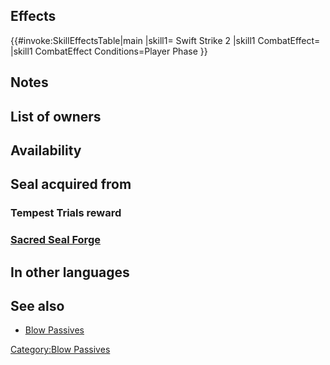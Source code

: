 {{Passive
|type=A
|exclusive=0
|1name=Bracing Blow 1
|1tagid=SID_金剛明鏡の一撃1
|1promotionRarity=5
|1promotionTier=1
|1effect=If unit initiates combat, grants Def/Res+2 during combat.
|1cost=120
|1required=Armored Blow 1;Warding Blow 1
|2name=Bracing Blow 2
|2tagid=SID_金剛明鏡の一撃2
|2effect=If unit initiates combat, grants Def/Res+4 during combat.
|2cost=240
|canUseWeapon={{WeaponList|exclude=Staff}}
|canUseMove={{MoveList|all}}
|properties=random_all
}}
==Effects==
{{#invoke:SkillEffectsTable|main
|skill1={{Si|Swift Strike 2}} Swift Strike 2
|skill1 CombatEffect={{SkillEffectText|Temporary buffs|Def/Res|4}}
|skill1 CombatEffect Conditions=Player Phase
}}
==Notes==
{{IfUnitInitiates}}
{{Temporary buffs}}
==List of owners==
{{Skill Hero List}}
==Availability==
{{PassiveFocusList}}
{{PassiveDistributionList}}
{{PassiveCombatManualList}}
==Seal acquired from==
===Tempest Trials reward===
{{Tempest Trials seal reward}}
===[[Sacred Seal Forge]]===
{{SealCosts
|seals=Bracing Blow 1;Bracing Blow 2
|badgeColor=Transparent
|costs1=20;100;20
|costs2=400;1000;100
}}
==In other languages==
{{OtherLanguages
|japanese=金剛明鏡の一撃
|german=Stärkungshieb
|spanishEU=Golpe muralla
|spanishLA=Golpe muralla
|french=Coup rempart
|italian=Colpo tonico
|chineseTW=金剛明鏡擊
|portuguese=Golpe muro
}}
==See also==
{{See also skills|cond=Description LIKE '%if unit initiates combat, grants Def/Res+%' AND Exclusive='1'}}
* [[Blow Passives]]
{{Seals Navbox}}
{{Passives Navbox|A}}
[[Category:Blow Passives]]